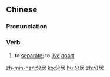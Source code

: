 ==Chinese==
{{zh-forms}}

===Pronunciation===
{{zh-pron
|m=fēnjū
|c=fan1 geoi1
|mn=xm,tp:hun-ku/qz:hun-kir/zz,kh:hun-ki
|cat=v
}}

===Verb===
{{zh-verb}}

# to [[separate]]; to [[live]] [[apart]]
#: {{zh-x|我 的 父母 三 年 前 分居 了。|My parents '''separated''' two years ago.}}

[[zh-min-nan:分居]]
[[ko:分居]]
[[hu:分居]]
[[zh:分居]]